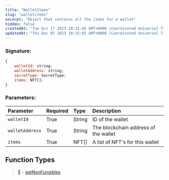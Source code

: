 ```yaml
---
title: "WalletItems"
slug: "walletitems"
excerpt: "Object that contains all the items for a wallet"
hidden: false
createdAt: "Tue Oct 17 2023 10:31:45 GMT+0000 (Coordinated Universal Time)"
updatedAt: "Thu Dec 07 2023 10:25:02 GMT+0000 (Coordinated Universal Time)"
---
```

### Signature:

```javascript
{
    walletId: string;
    walletAddress: string;
    secretType: SecretType;
    items: NFT[];
}
```

### Parameters:

| Parameter       | Required | Type   | Description                          |
| :-------------- | :------- | :----- | :----------------------------------- |
| `walletId`      | True     | String | ID of the wallet                     |
| `walletAddress` | True     | String | The blockchain address of the wallet |
| `items`         | True     | NFT\[] | A list of NFT's for this wallet      |

## Function Types

> 📘 - [getNonFungibles](https://venly.readme.io/docs/getnonfungibles)

